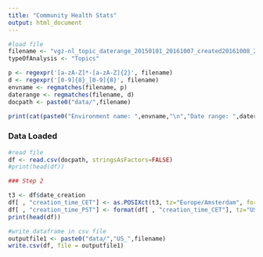 ```yaml
---
title: "Community Health Stats"
output: html_document
---
```


```r

#load file
filename <- "vgz-nl_topic_daterange_20150101_20161007_created20161008_204417.csv"
typeOfAnalysis <- "Topics"

p <- regexpr('[a-zA-Z]*-[a-zA-Z]{2}', filename)
d <- regexpr('[0-9]{8}_[0-9]{8}', filename)
envname <- regmatches(filename, p)
daterange <- regmatches(filename, d)
docpath <- paste0("data/",filename)

print(cat(paste0("Environment name: ",envname,"\n","Date range: ",daterange,"\n","\n","Filename: ",filename,"\n","Analysis type: ", typeOfAnalysis,"\n")))

```

### Data Loaded
```r
#read file
df <- read.csv(docpath, stringsAsFactors=FALSE)
#print(head(df))
```

```r
### Step 2

t3 <- df$date_creation
df[ , "creation_time_CET"] <- as.POSIXct(t3, tz="Europe/Amsterdam", format="%d-%m-%Y %H:%M:%OS")
df[ , "creation_time_PST"] <- format(df[ , "creation_time_CET"], tz="US/Pacific")
print(head(df))
```


```r

#write dataframe in csv file
outputfile1 <- paste0("data/","US_",filename)
write.csv(df, file = outputfile1)

```
